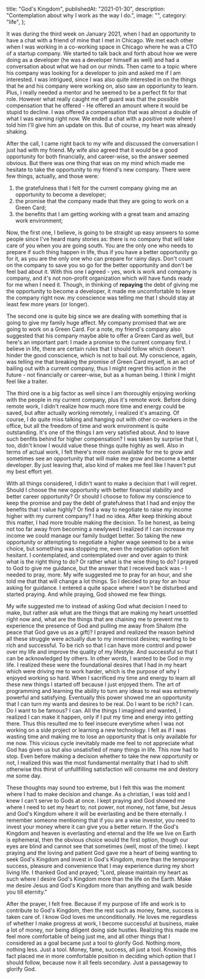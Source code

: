   title: "God's Kingdom",
  publishedAt: "2021-01-30",
  description: "Contemplation about why I work as the way I do.",
  image: "",
  category: "life",
};

It was during the third week on January 2021, when I had an opportunity to have a chat with a friend of mine that I met in Chicago. We met each other when I was working in a co-working space in Chicago where he was a CTO of a startup company. We started to talk back and forth about how we were doing as a developer (he was a developer himself as well) and had a conversation about what we had on our minds. Then came to a topic where his company was looking for a developer to join and asked me if I am interested. I was intrigued, since I was also quite interested in on the things that he and his company were working on, also saw an opportunity to learn. Plus, I really needed a mentor and he seemed to be a perfect fit for that role. However what really caught me off guard was that the possible compensation that he offered - He offered an amount where it would be stupid to decline. I was offered a compensation that was almost a double of what I was earning right now. We ended a chat with a positive note where I told him I'll give him an update on this. But of course, my heart was already shaking.

After the call, I came right back to my wife and discussed the conversation I just had with my friend. My wife also agreed that it would be a good opportunity for both financially, and career-wise, so the answer seemed obvious. But there was one thing that was on my mind which made me hesitate to take the opportunity to my friend's new company. There were few things, actually, and those were:

1. the gratefulness that I felt for the current company giving me an opportunity to become a developer;
2. the promise that the company made that they are going to work on a Green Card;
3. the benefits that I am getting working with a great team and amazing work environment;

Now, the first one, I believe, is going to be straight up easy answers to some people since I've heard many stories as: there is no company that will take care of you when you are going south. You are the only one who needs to prepare if such thing happen in life, thus if you have a better opportunity go for it, as you are the only one who can prepare for rainy days. Don't count on the company to save you so go for the better opportunity and don't be feel bad about it. With this one I agreed - yes, work is work and company is company, and it's not non-profit organization which will have funds ready for me when I need it. Though, in thinking of **repaying** the debt of giving me the opportunity to become a developer, it made me uncomfortable to leave the company right now. my conscience was telling me that I should stay at least few more years (or longer).

The second one is quite big since we are dealing with something that is going to give my family huge affect. My company promised that we are going to work on a Green Card. For a note, my friend's company also suggested that his company maybe able to offer a Green Card as well, but here's an important part: I made a promise to the current company first. I believe in life, there are certain rules that I should follow which doesn't hinder the good conscience, which is not to bail out. My conscience, again, was telling me that breaking the promise of Green Card myself, is an act of bailing out with a current company, thus I might regret this action in the future - not financially or career-wise, but as a human being. I think I might feel like a traiter.

The third one is a big factor as well since I am thoroughly enjoying working with the people in my current company, plus it's remote work. Before doing remote work, I didn't realize how much more time and energy could be saved, but after actually working remotely, I realized it's amazing. Of course, I do quite miss talking and hanging out with other co-workers in the office, but all the freedom of time and work environment is quite outstanding. It's one of the things I am very satisfied about. And to leave such benfits behind for higher compensation? I was taken by surprise that I, too, didn't know I would value these things quite highly as well. Also in terms of actual work, I felt there's more room available for me to grow and sometimes see an opportunity that will make me grow and become a better developer. By just leaving that, also kind of makes me feel like I haven't put my best effort yet.

With all things considered, I didn't want to make a decision that I will regret. Should I choose the new opportunity with better financial stability and better career opportunity? Or should I choose to follow my conscience to keep the promise and pay the debt of gratefulness that I had and enjoy the benefits that I value highly? Or find a way to negotiate to raise my income higher with my current company? I had no idea. After keep thinking about this matter, I had more trouble making the decision. To be honest, as being not too far away from becoming a newlywed I realized if I can increase my income we could manage our family budget better. So taking the new opportunity or attempting to negotiate a higher wage seemed to be a wise choice, but something was stopping me, even the negotiation option felt hesitant. I contemplated, and contemplated over and over again to think what is the right thing to do? Or rather what is the wise thing to do? I prayed to God to give me guidance, but the answer that I received back was - I needed to pray, more. My wife suggested me to pray for an hour, and she told me that that will change a lot things. So I decided to pray for an hour asking for guidance. I entered a quite space where I won't be disturbed and started praying. And while praying, God showed me few things.

My wife suggested me to instead of asking God what decision I need to make, but rather ask what are the things that are making my heart unsettled right now and, what are the things that are chaining me to prevent me to experience the presence of God and pulling me away from Shalom (the peace that God gave us as a gift)? I prayed and realized the reason behind all these struggle were actually due to my innermost desires; wanting to be rich and successful. To be rich so that I can have more control and power over my life and improve the quality of my lifestyle. And successful so that I can be acknowledged by others. In other words, I wanted to be God in my life. I realized these were the foundational desires that I had in my heart which were driving me to work harder, which is the purpose of why I enjoyed working so hard. When I sacrificed my time and energy to learn all these new things I started off because I just enjoyed them. The art of programming and learning the ability to turn any ideas to real was extremely powerful and satisfying. Eventually this power showed me an opportunity that I can turn my wants and desires to be real. Do I want to be rich? I can. Do I want to be famous? I can. All the things I imagined and wanted, I realized I can make it happen, only if I put my time and energy into getting there. Thus this resulted me to feel insecure everytime when I was not working on a side project or learning a new technology. I felt as if I was wasting time and making me to lose an opportunity that is only available for me now. This vicious cycle inevitably made me feel to not appreciate what God has given us but also unsatisfied of many things in life. This now had to stop. Even before making a decision whether to take the new opportunity or not, I realized this was the most fundamental mentality that I had to shift otherwise this thirst of unfullfilling satisfaction will consume me and destory me some day.

These thoughts may sound too extreme, but I felt this was the moment where I had to make decision and change. As a christian, I was told and I knew I can't serve to Gods at once. I kept praying and God showed me where I need to set my heart to; not power, not money, not fame, but Jesus and God's Kingdom where it will be everlasting and be there eternally. I remember someone mentioning that if you are a wise investor, you need to invest your money where it can give you a better return. If the God's Kingdom and heaven is everlasting and eternal and the life we live on Earth is ephemeral, then the obvious choice would the first option, though our eyes are blind and cannot see that sometimes (well, most of the time). I kept praying and the loving and patient God gave me a heart of being wanting to seek God's Kingdom and invest in God's Kingdom, more than the temporary success, pleasure and convenience that I may experience during my short living life. I thanked God and prayed; "Lord, please maintain my heart as such where I desire God's Kingdom more than the life on the Earth. Make me desire Jesus and God's Kingdom more than anything and walk beside you till eternity."

After the prayer, I felt free. Because if my purpose of life and work is to contribute to God's Kingdom, then the rest such as money, fame, success is taken care of. I know God loves me unconditionally. He loves me regardless of whether I make progress at work, I become successful at business, make a lot of money, nor being diligent doing side hustles. Realizing this made me feel more comfortable of being just me, and all other things that I considered as a goal became just a tool to glorify God. Nothing more, nothing less. Just a tool. Money, fame, success, all just a tool. Knowing this fact placed me in more comfortable position in deciding which option that I should follow, because now it all feels secondary. Just a passageway to glorify God.
